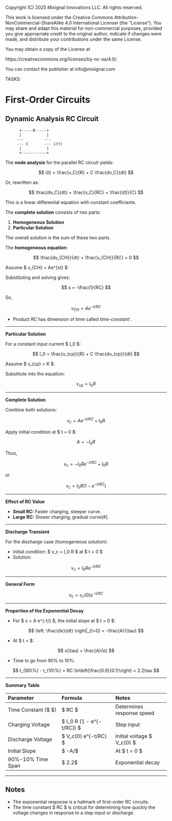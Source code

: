 ::: {.content-hidden}

Copyright (C) 2025 Mixignal Innovations LLC. All rights reserved.

This work is licensed under the Creative Commons Attribution-NonCommercial-ShareAlike 4.0 International Licensei (the "License"). You may share and adapt this material for non-commercial purposes, provided you give appropriate credit to the original author, indicate if changes were made, and distribute your contributions under the same License.

You may obtain a copy of the License at

   https://creativecommons.org/licenses/by-nc-sa/4.0/.

You can contact the publisher at info@mixignal.com


:::

::: {.content-hidden}
TASKS:
:::

# First-Order Circuits {#chap-rc-ckts}

## Dynamic Analysis RC Circuit

```
      +-----R-----+
      |           |
     ---         ---
     --- C       --- i(t)
      |           |
      +-----------+
```


The **node analysis** for the parallel RC circuit yields:

$$
i(t) = \frac{v_C}{R} + C \frac{dv_C}{dt}
$$

Or, rewritten as:

$$
\frac{dv_C}{dt} + \frac{v_C}{RC} = \frac{i(t)}{C}
$$

This is a linear differential equation with constant coefficients.

The **complete solution** consists of two parts:

1. **Homogeneous Solution**
2. **Particular Solution**

The overall solution is the sum of these two parts.


The **homogeneous equation**:

$$
\frac{dv_{CH}}{dt} + \frac{v_{CH}}{RC} = 0
$$

Assume $ v_{CH} = Ae^{st} $:

Substituting and solving gives:

$$
s = -\frac{1}{RC}
$$

So,

$$
v_{CH} = A e^{-t/RC}
$$

- Product $RC$ has dimension of time called _time-constant_ .

---

**Particular Solution**

For a constant input current $ I_0 $:

$$
I_0 = \frac{v_{cp}}{R} + C \frac{dv_{cp}}{dt}
$$

Assume \$ v_{cp} = K \$:

Substitute into the equation:

$$
v_{cp} = I_0 R
$$

---

**Complete Solution**

Combine both solutions:

$$
v_c = A e^{-t/RC} + I_0 R
$$

Apply initial condition at $ t = 0 $:

$$
A = -I_0 R
$$

Thus,

$$
v_c = -I_0 R e^{-t/RC} + I_0 R
$$

or

$$
v_c = I_0 R (1 - e^{-t/RC})
$$

---

**Effect of RC Value**

- **Small RC:** Faster charging, steeper curve.
- **Large RC:** Slower charging, gradual curve[\#].

---

**Discharge Transient**

For the discharge case (homogeneous solution):

- Initial condition: $ v_c = I_0 R $ at $ t = 0 $
- Solution:

$$
v_c = I_0 R e^{-t/RC}
$$

---

**General Form**

$$
v_c = v_c(0) e^{-t/RC}
$$

---

**Properties of the Exponential Decay**

- For $ x = A e^{-t/\tau} $, the initial slope at $ t = 0 $:

$$
\left. \frac{dx}{dt} \right|_{t=0} = -\frac{A}{\tau}
$$

- At \$ t = \tau \$:

$$
x(\tau) = \frac{A}{e}
$$

- Time to go from 90\% to 10\%:

$$
t_{90\%} - t_{10\%} = RC \ln\left(\frac{0.9}{0.1}\right) = 2.2\tau
$$

---

**Summary Table**

| Parameter | Formula | Notes |
| :-- | :-- | :-- |
| Time Constant (\$ \tau \$) | \$ RC \$ | Determines response speed |
| Charging Voltage | \$ I_0 R (1 - e^{-t/RC}) \$ | Step input |
| Discharge Voltage | \$ V_c(0) e^{-t/RC} \$ | Initial voltage \$ V_c(0) \$ |
| Initial Slope | \$ -A/\tau \$ | At \$ t = 0 \$ |
| 90%-10% Time Span | \$ 2.2\tau \$ | Exponential decay |


---

## Notes

- The exponential response is a hallmark of first-order RC circuits.
- The time constant $ RC $ is critical for determining how quickly the voltage changes in response to a step input or discharge.

